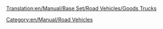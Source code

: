 [[Translation:en/Manual/Base Set/Road Vehicles/Goods Trucks]]
{{ru/Перевод|en/Manual/Base Set/Road Vehicles/Goods Trucks| 90}}


{{ru/Manual/Base Set/Road Vehicles/Дорожное транспортное средство|имя         = Грузовик Balogh
  |изоб        = en/Manual/Base Set/Road Vehicles/Balogh Goods Truck.png
  |цена        = 242,500 руб. ($8,774) 
  |скорость    = 48 км/ч
  |обслуж      = 23,300 руб./год
  |разработан  = 1935 год
  |срок        = 15
  |вместимость = 14 ящиков товара
}}
{{ru/Manual/Base Set/Road Vehicles/Дорожное транспортное средство|имя         = Грузовик Craighead
  |изоб        = en/Manual/Base Set/Road Vehicles/Craighead Goods Truck.png
  |цена        = нет данных ($10,660)  
  |скорость    = 88 км/ч (55 mph)
  |обслуж      = £787 
  |разработан  = 1974 год
  |срок        = 15
  |вместимость = 16 ящиков товара
}}
{{ru/Manual/Base Set/Road Vehicles/Дорожное транспортное средство|имя         = Грузовик Goss
  |изоб        = en/Manual/Base Set/Road Vehicles/Goss Goods Truck.png
  |цена        = нет данных ($11,480)  
  |скорость    = 112 км/ч (70 mph)
  |обслуж      = £1,125 ($2,250) 
  |разработан  = 2005 год
  |срок        = 15
  |вместимость = 18 crates of goods
}}
[[Category:en/Manual/Road Vehicles]]